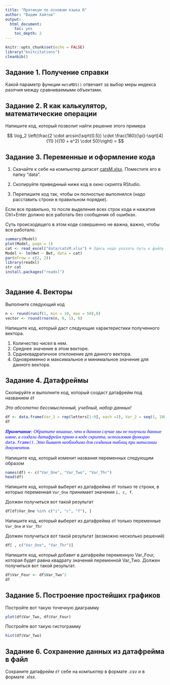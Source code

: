 ```yaml
---
title: "Пратикум по основам языка R"
author: "Вадим Хайтов"
output:
  html_document:
    toc: yes
    toc_depth: 2
---
```


```r
knitr::opts_chunk$set(echo = FALSE)
library("knitcitations")
cleanbib()

```


## **Задание 1.** Получение справки

Какой параметр функции `metaMDS()` отвечает за выбор меры индекса разлчия между сравниваемыми объектами.  


## **Задание 2.** R как калькулятор, математические операции


Напишите код, который позволит найти решение этого примера

$$
\log_2 \left(\frac{2 \cdot arcsin(\sqrt{0.5}) \cdot \frac{180}{\pi}-\sqrt[4]{11} }{(10 + e^2) \cdot 50}\right) =
$$



## **Задание 3.** Переменные и оформление кода

1. Cкачайте к себе на компьютер датасет [catsM.xlsx](data/catsM.xlsx). Поместите его в папку "data". 

2. Скопируйте приведнный ниже код в окно скрипта RStudio.

3. Перепишите код так, чтобы он полностью выполнялся (надо расставить строки в правильном порядке).

Если все правильно, то после выделения всех строк кода и нажатия Ctrl+Enter должно все работать без сообщения об ошибках. 

Суть происходящего в этом коде совершенно не важна, важно, чтобы все работало.

```r
summary(Model)
plot(Model, page = 1)
cat <- read_excel("data/catsM.xlsx") # Здесь надо указать путь к файлу на вашем компьютере 
Model <- lm(Hwt ~ Bwt, data = cat)
par(mfrow = c(2, 2))
library(readxl)
str cat
install.packages("readxl")



```



## **Задание 4.** Векторы{.smaller} 

Выполните следующий код

```r
n <- round(runif(1, min = 10, max = 50),0)
vector <- round(rnorm(n, 0, 1), 0)
```

Напишите код, который даст следующие характеристики полученного вектора.

1. Количество чисел в нем.   
2. Среднее значение в этом векторе.   
3. Срднеквадратичное отклонение для данного вектора.
4. Одновременно и максимальное и минимальное значение для данного вектора.




## **Задание 4.** Датафреймы{.smaller}

Скопируйте и выполните код, который создаст датафрейм под названием `df`

*Это абсолютно бессмысленный, учебный, набор данных!*

```r
df <- data.frame(Var_1 = rep(letters[1:9], each =2), Var_2 = seq(1, 100, length.out = 18), Var_3 = NA)
df
```


<p style="font-family: times, serif; font-size:11pt; font-style:italic; color:blue">
**Примечание**: Обратите вниание, что в данном случае мы не получили данные извне, а создали датафрейм прямо в коде скрипта, использовав функцию `data.frame()`. Это бывает необходимо для создания таблиц при написании документов. 
</p>






Напишите код, который изменит названия переменных следующим образом

```r
names(df) <- c("Var_One", "Var_Two", "Var_Thr")
head(df)
```


Напишите код, который выберет из датафрейма `df` только те строки, в которых переменная `Var_One` принимает значения `i, c, f`.

Должен получиться вот такой результат

```r
df[df$Var_One %in% c("i", "c", "f"), ]
```


Напишите код, который выберет из датафрейма `df` только переменные `Var_One` и `Var_Thr`

Должен получиться вот такой результат (возможно несколько решений)

```r
df[ , c("Var_One", "Var_Thr")]
```

Напишите код, который добавит в датафрейм переменную Var_Four, которая будет равна квадрату значений переменной Var_Two.  Должен получиться вот такой результат.


```r
df$Var_Four <- df$Var_Two^2
df
```

## **Задание 5.** Построение простейших графиков{.smaller}

Постройте вот такую точечную диаграмму

```r
plot(df$Var_Two, df$Var_Four)
```

Постройте вот такую гистограмму

```r
hist(df$Var_Two)

```




## **Задание 6.** Сохранение данных из датафрейма в файл {.smaller}

Сохраните датафрейм `df` себе на компьютер в формате .csv и в формате .xlsx. 



